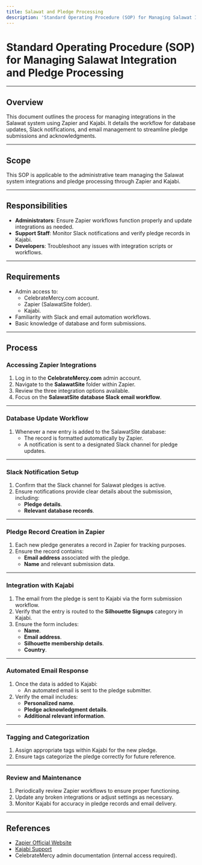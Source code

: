 ```yaml
---
title: Salawat and Pledge Processing
description: 'Standard Operating Procedure (SOP) for Managing Salawat Integration and Pledge Processing'
---
```


# Standard Operating Procedure (SOP) for Managing Salawat Integration and Pledge Processing

---

## Overview
This document outlines the process for managing integrations in the Salawat system using Zapier and Kajabi. It details the workflow for database updates, Slack notifications, and email management to streamline pledge submissions and acknowledgments.

---

## Scope
This SOP is applicable to the administrative team managing the Salawat system integrations and pledge processing through Zapier and Kajabi.

---

## Responsibilities
- **Administrators**: Ensure Zapier workflows function properly and update integrations as needed.
- **Support Staff**: Monitor Slack notifications and verify pledge records in Kajabi.
- **Developers**: Troubleshoot any issues with integration scripts or workflows.

---

## Requirements
- Admin access to:
  - CelebrateMercy.com account.
  - Zapier (SalawatSite folder).
  - Kajabi.
- Familiarity with Slack and email automation workflows.
- Basic knowledge of database and form submissions.

---

## Process

### Accessing Zapier Integrations
1. Log in to the **CelebrateMercy.com** admin account.
2. Navigate to the **SalawatSite** folder within Zapier.
3. Review the three integration options available.
4. Focus on the **SalawatSite database Slack email workflow**.

---

### Database Update Workflow
1. Whenever a new entry is added to the SalawatSite database:
   - The record is formatted automatically by Zapier.
   - A notification is sent to a designated Slack channel for pledge updates.

---

### Slack Notification Setup
1. Confirm that the Slack channel for Salawat pledges is active.
2. Ensure notifications provide clear details about the submission, including:
   - **Pledge details**.
   - **Relevant database records**.

---

### Pledge Record Creation in Zapier
1. Each new pledge generates a record in Zapier for tracking purposes.
2. Ensure the record contains:
   - **Email address** associated with the pledge.
   - **Name** and relevant submission data.

---

### Integration with Kajabi
1. The email from the pledge is sent to Kajabi via the form submission workflow.
2. Verify that the entry is routed to the **Silhouette Signups** category in Kajabi.
3. Ensure the form includes:
   - **Name**.
   - **Email address**.
   - **Silhouette membership details**.
   - **Country**.

---

### Automated Email Response
1. Once the data is added to Kajabi:
   - An automated email is sent to the pledge submitter.
2. Verify the email includes:
   - **Personalized name**.
   - **Pledge acknowledgment details**.
   - **Additional relevant information**.

---

### Tagging and Categorization
1. Assign appropriate tags within Kajabi for the new pledge.
2. Ensure tags categorize the pledge correctly for future reference.

---

### Review and Maintenance
1. Periodically review Zapier workflows to ensure proper functioning.
2. Update any broken integrations or adjust settings as necessary.
3. Monitor Kajabi for accuracy in pledge records and email delivery.

---

## References
- [Zapier Official Website](https://www.zapier.com)
- [Kajabi Support](https://kajabi.com/help)
- CelebrateMercy admin documentation (internal access required).


